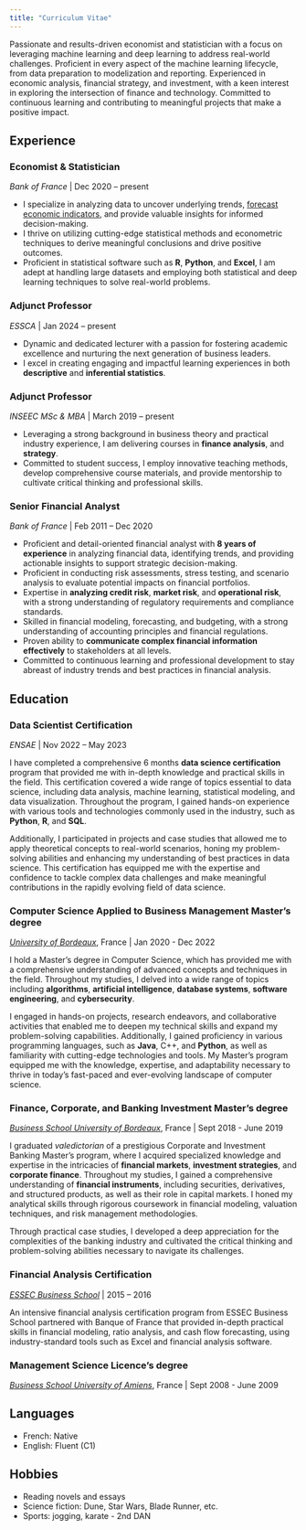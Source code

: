 ```yaml
---
title: "Curriculum Vitae"
---
```


Passionate and results-driven economist and statistician with a focus on
leveraging machine learning and deep learning to address real-world challenges.
Proficient in every aspect of the machine learning lifecycle, from data
preparation to modelization and reporting. Experienced in economic analysis,
financial strategy, and investment, with a keen interest in exploring the
intersection of finance and technology. Committed to continuous learning and
contributing to meaningful projects that make a positive impact.

## Experience

### Economist & Statistician

_Bank of France_ | Dec	2020 – present

- I specialize in analyzing data to uncover underlying trends, [forecast economic indicators]((https://www.banque-france.fr/fr/publications-et-statistiques/statistiques?theme%5B197%5D=197&sub_theme%5B310114%5D=310114&start-date=&end-date=#views-exposed-form-espace2-liste-des-publications-et-statistique-espace2-block-statistique-liste)), and provide valuable insights for informed decision-making.
- I thrive on utilizing cutting-edge statistical methods and econometric techniques to derive meaningful conclusions and drive positive outcomes.
- Proficient in statistical software such as **R**, **Python**, and **Excel**, I am adept at handling large datasets and employing both statistical and deep learning techniques to solve real-world problems.

### Adjunct Professor

_ESSCA_ | Jan 2024 – present

- Dynamic and dedicated lecturer with a passion for fostering academic excellence and nurturing the next generation of business leaders.
- I excel in creating engaging and impactful learning experiences in both **descriptive** and **inferential statistics**.

###	Adjunct Professor

_INSEEC MSc & MBA_ |	March 2019 – present

- Leveraging a strong background in business theory and practical industry experience, I am delivering courses in **finance analysis**, and **strategy**.
- Committed to student success, I employ innovative teaching methods, develop comprehensive course materials, and provide mentorship to cultivate critical thinking and professional skills.

### Senior Financial Analyst

_Bank of France_ |	Feb 2011 – Dec 2020

- Proficient and detail-oriented financial analyst with **8 years of experience** in analyzing financial data, identifying trends, and providing actionable insights to support strategic decision-making.
- Proficient in conducting risk assessments, stress testing, and scenario analysis to evaluate potential impacts on financial portfolios.
- Expertise in **analyzing credit risk**, **market risk**, and **operational risk**, with a strong understanding of regulatory requirements and compliance standards.
- Skilled in financial modeling, forecasting, and budgeting, with a strong understanding of accounting principles and financial regulations.
- Proven ability to **communicate complex financial information effectively** to stakeholders at all levels.
- Committed to continuous learning and professional development to stay abreast of industry trends and best practices in financial analysis.

## Education

### Data Scientist Certification

_ENSAE_ |	Nov 2022 – May 2023

I have completed a comprehensive 6 months **data science certification** program that provided me with in-depth knowledge and practical skills in the field. This certification covered a wide range of topics essential to data science, including data analysis, machine learning, statistical modeling, and data visualization. Throughout the program, I gained hands-on experience with various tools and technologies commonly used in the industry, such as **Python**, **R**, and **SQL**.

Additionally, I participated in projects and case studies that allowed me to apply theoretical concepts to real-world scenarios, honing my problem-solving abilities and enhancing my understanding of best practices in data science. This certification has equipped me with the expertise and confidence to tackle complex data challenges and make meaningful contributions in the rapidly evolving field of data science.

### Computer Science Applied to Business Management Master’s degree

_[University of Bordeaux](https://www.u-bordeaux.fr/en)_, France | Jan 2020 - Dec 2022

I hold a Master's degree in Computer Science, which has provided me with a comprehensive understanding of advanced concepts and techniques in the field. Throughout my studies, I delved into a wide range of topics including **algorithms**, **artificial intelligence**, **database systems**, **software engineering**, and **cybersecurity**.

I engaged in hands-on projects, research endeavors, and collaborative activities that enabled me to deepen my technical skills and expand my problem-solving capabilities. Additionally, I gained proficiency in various programming languages, such as **Java**, C++, and **Python**, as well as familiarity with cutting-edge technologies and tools. My Master's program equipped me with the knowledge, expertise, and adaptability necessary to thrive in today's fast-paced and ever-evolving landscape of computer science.

### Finance, Corporate, and Banking Investment Master’s degree

_[Business School University of Bordeaux](https://www.iae-bordeaux.fr/en)_, France | Sept 2018 - June 2019

I graduated _valedictorian_ of a prestigious Corporate and Investment Banking Master's program, where I acquired specialized knowledge and expertise in the intricacies of **financial markets**, **investment strategies**, and **corporate finance**. Throughout my studies, I gained a comprehensive understanding of **financial instruments**, including securities, derivatives, and structured products, as well as their role in capital markets. I honed my analytical skills through rigorous coursework in financial modeling, valuation techniques, and risk management methodologies.

Through practical case studies, I developed a deep appreciation for the complexities of the banking industry and cultivated the critical thinking and problem-solving abilities necessary to navigate its challenges.

### Financial Analysis Certification

_[ESSEC Business School](https://www.essec.edu/en/)_ | 2015 – 2016

An intensive financial analysis certification program from ESSEC Business School partnered with Banque of France that provided in-depth practical skills in financial modeling, ratio analysis, and cash flow forecasting, using industry-standard tools such as Excel and financial analysis software.

### Management Science Licence’s degree

_[Business School University of Amiens](https://www.iae-france.fr/en/ecoles/iae-amiens/)_, France | Sept 2008 - June 2009

## Languages

- French: Native
- English: Fluent (C1)

## Hobbies

- Reading novels and essays
- Science fiction: Dune, Star Wars, Blade Runner, etc.
- Sports: jogging, karate - 2nd DAN

